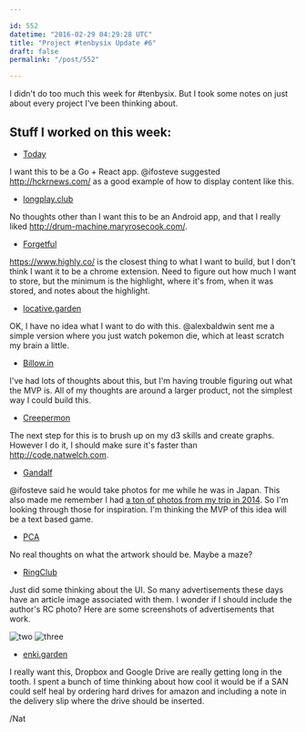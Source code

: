 ```yaml
---

id: 552
datetime: "2016-02-29 04:29:28 UTC"
title: "Project #tenbysix Update #6"
draft: false
permalink: "/post/552"

---
```


I didn't do too much this week for #tenbysix. But I took some notes on just about every project I've been thinking about.

## Stuff I worked on this week:

 - [Today](https://github.com/icco/today)

I want this to be a Go + React app. @ifosteve suggested http://hckrnews.com/ as a good example of how to display content like this.

 - [longplay.club](https://github.com/icco/longplay.club)

No thoughts other than I want this to be an Android app, and that I really liked http://drum-machine.maryrosecook.com/. 

 - [Forgetful](https://github.com/icco/forgetful)

https://www.highly.co/ is the closest thing to what I want to build, but I don't think I want it to be a chrome extension. Need to figure out how much I want to store, but the minimum is the highlight, where it's from, when it was stored, and notes about the highlight.

 - [locative.garden](https://github.com/icco/locative.garden)

OK, I have no idea what I want to do with this. @alexbaldwin sent me a simple version where you just watch pokemon die, which at least scratch my brain a little.

 - [Billow.in](https://github.com/icco/billowin)

I've had lots of thoughts about this, but I'm having trouble figuring out what the MVP is. All of my thoughts are around a larger product, not the simplest way I could build this.

 - [Creepermon](https://github.com/icco/creepermon)

The next step for this is to brush up on my d3 skills and create graphs. However I do it, I should make sure it's faster than http://code.natwelch.com.

 - [Gandalf](https://github.com/icco/gandalf)

@ifosteve said he would take photos for me while he was in Japan. This also made me remember I had [a ton of photos from my trip in 2014](https://www.flickr.com/photos/icco/albums/72157645083974781). So I'm looking through those for inspiration. I'm thinking the MVP of this idea will be a text based game.

 - [PCA](https://github.com/icco/pca)

No real thoughts on what the artwork should be. Maybe a maze?

 - [RingClub](https://github.com/icco/ringclub)

Just did some thinking about the UI. So many advertisements these days have an article image associated with them. I wonder if I should include the author's RC photo? Here are some screenshots of advertisements that work.

![two](http://cl.ly/fHiu/d) ![three](http://cl.ly/fHjc/d)

 - [enki.garden](https://github.com/icco/enki.garden)

I really want this, Dropbox and Google Drive are really getting long in the tooth. I spent a bunch of time thinking about how cool it would be if a SAN could self heal by ordering hard drives for amazon and including a note in the delivery slip where the drive should be inserted.

/Nat


